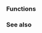{{title|C memory management library}}
{{cpp/memory/navbar}}

===Functions===
{{dsc begin}}
{{dsc header|cstdlib}}
{{dsc inc|cpp/memory/c/dsc malloc}}
{{dsc inc|cpp/memory/c/dsc aligned_alloc}}
{{dsc inc|cpp/memory/c/dsc calloc}}
{{dsc inc|cpp/memory/c/dsc realloc}}
{{dsc inc|cpp/memory/c/dsc free}}
{{dsc end}}

===See also===
{{dsc begin}}
{{dsc see c|c/memory|C memory management library|nomono=true}}
{{dsc end}}

{{langlinks|cs|de|es|fr|it|ja|pl|pt|ru|zh}}